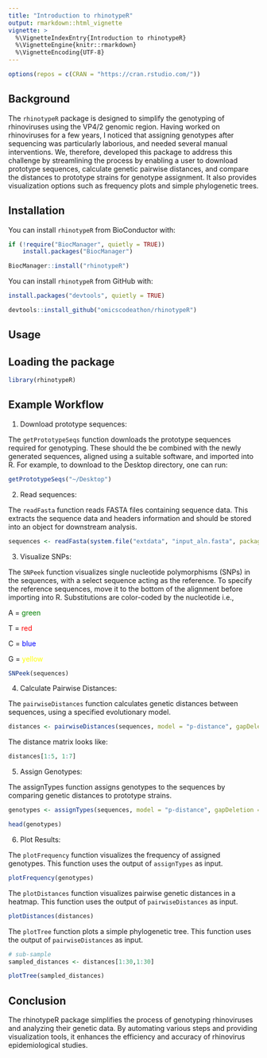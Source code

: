 ```yaml
---
title: "Introduction to rhinotypeR"
output: rmarkdown::html_vignette
vignette: >
  %\VignetteIndexEntry{Introduction to rhinotypeR}
  %\VignetteEngine{knitr::rmarkdown}
  %\VignetteEncoding{UTF-8}
---
```



```r
options(repos = c(CRAN = "https://cran.rstudio.com/"))

```


## Background

The `rhinotypeR` package is designed to simplify the genotyping of rhinoviruses using the VP4/2 genomic region. Having worked on rhinoviruses for a few years, I noticed that assigning genotypes after sequencing was particularly laborious, and needed several manual interventions. We, therefore, developed this package to address this challenge by streamlining the process by enabling a user to download prototype sequences, calculate genetic pairwise distances, and compare the distances to prototype strains for genotype assignment. It also provides visualization options such as frequency plots and simple phylogenetic trees. 

## Installation

You can install `rhinotypeR` from BioConductor with:

```r
if (!require("BiocManager", quietly = TRUE))
    install.packages("BiocManager")

BiocManager::install("rhinotypeR")
```

You can install `rhinotypeR` from GitHub with:

```r
install.packages("devtools", quietly = TRUE)

devtools::install_github("omicscodeathon/rhinotypeR")
```


## Usage

## Loading the package

```r
library(rhinotypeR)
```


## Example Workflow

1. Download prototype sequences:

The `getPrototypeSeqs` function downloads the prototype sequences required for genotyping. These should the be combined with the newly generated sequences, aligned using a suitable software, and imported into R. For example, to download to the Desktop directory, one can run:

```r
getPrototypeSeqs("~/Desktop")
```

2. Read sequences:

The `readFasta` function reads FASTA files containing sequence data. This extracts the sequence data and headers information and should be stored into an object for downstream analysis.

```r
sequences <- readFasta(system.file("extdata", "input_aln.fasta", package="rhinotypeR"))
```

3. Visualize SNPs:

The `SNPeek` function visualizes single nucleotide polymorphisms (SNPs) in the sequences, with a select sequence acting as the reference. To specify the reference sequences, move it to the bottom of the alignment before importing into R. Substitutions are color-coded by the nucleotide i.e., 

  A = <span style="color: green;">green</span> 
  
  T = <span style="color: red;">red</span>
  
  C = <span style="color: blue;">blue</span>
  
  G = <span style="color: yellow;">yellow</span>
  

```r
SNPeek(sequences)
```

4. Calculate Pairwise Distances:

The `pairwiseDistances` function calculates genetic distances between sequences, using a specified evolutionary model.

```r
distances <- pairwiseDistances(sequences, model = "p-distance", gapDeletion = TRUE)
```

The distance matrix looks like:

```r
distances[1:5, 1:7]
```


5. Assign Genotypes:

The assignTypes function assigns genotypes to the sequences by comparing genetic distances to prototype strains.

```r
genotypes <- assignTypes(sequences, model = "p-distance", gapDeletion = TRUE, threshold = 0.105)

head(genotypes)

```

6. Plot Results:

The `plotFrequency` function visualizes the frequency of assigned genotypes. This function uses the output of `assignTypes` as input.

```r
plotFrequency(genotypes)
```


The `plotDistances` function visualizes pairwise genetic distances in a heatmap. This function uses the output of `pairwiseDistances` as input.

```r
plotDistances(distances)
```

The `plotTree` function plots a simple phylogenetic tree. This function uses the output of `pairwiseDistances` as input.

```r
# sub-sample 
sampled_distances <- distances[1:30,1:30]

plotTree(sampled_distances)
```

## Conclusion
The rhinotypeR package simplifies the process of genotyping rhinoviruses and analyzing their genetic data. By automating various steps and providing visualization tools, it enhances the efficiency and accuracy of rhinovirus epidemiological studies.
